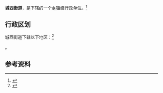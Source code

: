 {{中国乡级行政区|14/08/81/001/000}}

'''城西街道'''，是{{PRC admin/fullname|14/08/81/001/000|3}}下辖的一个[[乡镇|乡镇]]级行政单位。<ref>{{PRC admin/ref sgc|{{PRC admin/parent|14/08/81/001/000}}}}</ref>

== 行政区划 ==

城西街道下辖以下地区：<ref>{{PRC admin/ref sgc|14/08/81/001/000}}</ref>

{{PRC admin/children|14/08/81/001/000}}。

== 参考资料 ==

{{reflist}}

{{行政区划小作品}}
{{PRC admin/navcat|14/08/81/001/000}}